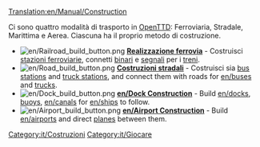 [[Translation:en/Manual/Construction]]
{{it/Indice dei contenuti}}

Ci sono quattro modalità di trasporto in [[it/Manual/OpenTTD|OpenTTD]]: Ferroviaria, Stradale, Marittima e Aerea. Ciascuna ha il proprio metodo di costruzione.

<!-- 
There are four transport modes in [[Overview|OpenTTD]]: Rail, Road, Sea and Air. Each has its own construction method.
-->

*[[File:en/Railroad build button.png]] '''[[it/Manual/Realizzazione ferrovia|Realizzazione ferrovia]]''' - Costruisci [[it/Manual/Stazione ferroviaria|stazioni ferroviarie]], connetti [[it/Manual/Costruire binari|binari]] e [[it/Manual/Segnali|segnali]] per i [[it/Manual/Base Set/Vehicles/Treni|treni]].
*[[File:en/Road build button.png]] '''[[it/Costruzioni stradali|Costruzioni stradali]]''' - Costruisci sia [[en/Manual/Loading Bays#Bus Loading Bay|bus stations]] and [[en/Manual/Loading Bays#Lorry Loading Bay|truck stations]], and connect them with roads for [[en/buses]] and [[en/Manual/Base Set/Vehicles/Road vehicles|trucks]].
*[[File:en/Dock build button.png]] '''[[en/Dock Construction]]''' - Build [[en/docks]], [[en/waypoints|buoys]], [[en/canals]] for [[en/ships]] to follow.
*[[File:en/Airport build button.png]] '''[[en/Airport Construction]]''' - Build [[en/airports]] and direct [[en/Manual/Base Set/Vehicles/Aircraft|planes]] between them.

[[Category:it/Costruzioni]]
[[Category:it/Giocare]]
